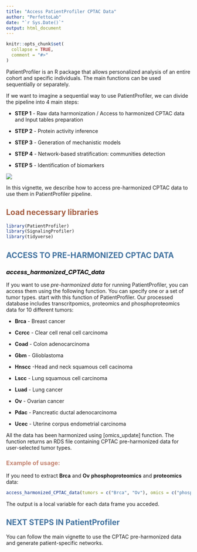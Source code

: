```yaml
---
title: "Access PatientProfiler CPTAC Data"
author: "PerfettoLab"
date: "`r Sys.Date()`"
output: html_document
---
```


```r
knitr::opts_chunk$set(
  collapse = TRUE,
  comment = "#>"
)
```

PatientProfiler is an R package that allows personalized analysis of an
entire cohort and specific individuals. The main functions can be used
sequentially or separately.

If we want to imagine a sequential way to use PatientProfiler, we can
divide the pipeline into 4 main steps:

-   **STEP 1** - Raw data harmonization / Access to harmonized CPTAC
    data and Input tables preparation

-   **STEP 2** - Protein activity inference

-   **STEP 3** - Generation of mechanistic models

-   **STEP 4** - Network-based stratification: communities detection

-   **STEP 5** - Identification of biomarkers

![](images/Figure1-2.svg)

In this vignette, we describe how to access pre-harmonized CPTAC data to use them in PatientProfiler pipeline.

## [Load necessary libraries]{style="color: #A45C40;"}

```r
library(PatientProfiler)
library(SignalingProfiler)
library(tidyverse)
```

## [ACCESS TO PRE-HARMONIZED CPTAC DATA]{style="color: #41729F;"}

### *access_harmonized_CPTAC_data* {style="color: black"}

If you want to use *pre-harmonized data* for running PatientProfiler, you can access them 
using the following function. You can specify one or a set of tumor types. 
start with this function of PatientProfiler.
Our processed database includes transcritpomics, proteomics and phosphoproteomics data
for 10 different tumors:

-   **Brca** - Breast cancer

-   **Ccrcc** - Clear cell renal cell carcinoma

-   **Coad** - Colon adenocarcinoma

-   **Gbm** - Glioblastoma

-   **Hnscc** -Head and neck squamous cell cacinoma

-   **Lscc** - Lung squamous cell carcinoma

-   **Luad** - Lung cancer

-   **Ov** - Ovarian cancer

-   **Pdac** - Pancreatic ductal adenocarcinoma

-   **Ucec** - Uterine corpus endometrial carcinoma

All the data has been harmonized using [omics_update] function.
The function returns an RDS file containing CPTAC pre-harmonized data for user-selected tumor types.

### [Example of usage:]{style="color: #C38370;"}

If you need to extract **Brca** and **Ov** **phosphoproteomics** and
**proteomics** data:

```r
access_harmonized_CPTAC_data(tumors = c("Brca", "Ov"), omics = c("phospho", "prot"))
```

The output is a local variable for each data frame you acceded.

## [NEXT STEPS IN PatientProfiler]{style="color: #41729F;"}
You can follow the main vignette to use the CPTAC pre-harmonized data and generate patient-specific networks.
